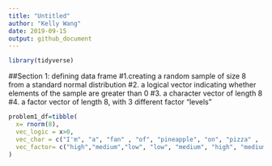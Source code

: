 ```yaml
---
title: "Untitled"
author: "Kelly Wang"
date: 2019-09-15
output: github_document
---
```



```r
library(tidyverse)
````

##Section 1: defining data frame
#1.creating a random sample of size 8 from a standard normal distribution
#2. a logical vector indicating whether elements of the sample are greater than 0
#3. a character vector of length 8
#4. a factor vector of length 8, with 3 different factor "levels"
`````r
problem1_df=tibble(
  x= rnorm(8),
  vec_logic = x>0,
  vec_char = c("I'm", "a", "fan" , "of", "pineapple", "on", "pizza" ,   "yum!"),
  vec_factor= c("high","medium","low", "low", "medium", "high", "medium","medium")
)
`````